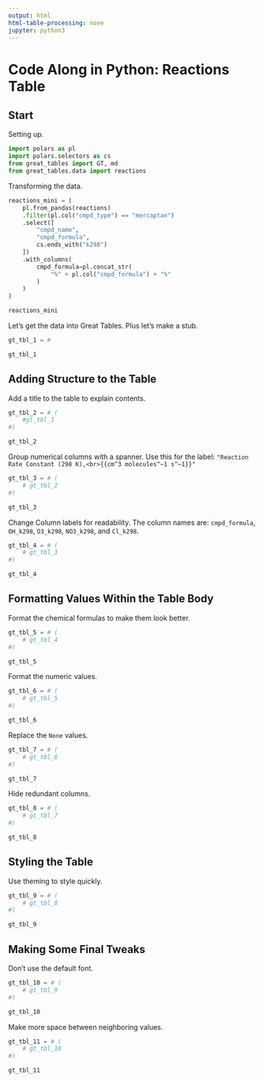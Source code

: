 ```yaml
---
output: html
html-table-processing: none
jupyter: python3
---
```


# Code Along in Python: Reactions Table

## Start

Setting up.

```python
import polars as pl
import polars.selectors as cs
from great_tables import GT, md
from great_tables.data import reactions
```

Transforming the data.

```python
reactions_mini = (
    pl.from_pandas(reactions)
    .filter(pl.col("cmpd_type") == "mercaptan")
    .select([
        "cmpd_name",
        "cmpd_formula",
        cs.ends_with("k298")
    ])
    .with_columns(
        cmpd_formula=pl.concat_str(
            "%" + pl.col("cmpd_formula") + "%"
        )
    )
)

reactions_mini
```

Let's get the data into Great Tables. Plus let's make a stub.

```python
gt_tbl_1 = # 

gt_tbl_1
```

## Adding Structure to the Table

Add a title to the table to explain contents.

```python
gt_tbl_2 = # (
    #gt_tbl_1
#)

gt_tbl_2
```

Group numerical columns with a spanner. Use this for the label:
`"Reaction Rate Constant (298 K),<br>{{cm^3 molecules^–1 s^–1}}"`

```python
gt_tbl_3 = # (
    # gt_tbl_2
#)

gt_tbl_3
```

Change Column labels for readability. The column names are:
`cmpd_formula`, `OH_k298`, `O3_k298`, `NO3_k298`, and `Cl_k298`.

```python
gt_tbl_4 = # (
    # gt_tbl_3
#)

gt_tbl_4
```

## Formatting Values Within the Table Body

Format the chemical formulas to make them look better.

```python
gt_tbl_5 = # (
    # gt_tbl_4
#)

gt_tbl_5
```

Format the numeric values.

```python
gt_tbl_6 = # (
    # gt_tbl_5
#)

gt_tbl_6
```

Replace the `None` values.

```python
gt_tbl_7 = # (
    # gt_tbl_6
#)

gt_tbl_7
```

Hide redundant columns.

```python
gt_tbl_8 = # (
    # gt_tbl_7
#)

gt_tbl_8
```

## Styling the Table

Use theming to style quickly.

```python
gt_tbl_9 = # (
    # gt_tbl_8
#)

gt_tbl_9
```

## Making Some Final Tweaks

Don't use the default font.

```python
gt_tbl_10 = # (
    # gt_tbl_9
#)

gt_tbl_10
```

Make more space between neighboring values.

```python
gt_tbl_11 = # (
    # gt_tbl_10
#)

gt_tbl_11
```
